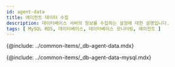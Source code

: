 ```yaml
---
id: agent-data
title: 에이전트 데이터 수집
description: 데이터베이스 서버의 정보를 수집하는 설정에 대한 설명입니다.
tags: [ MySQL RDS, 데이터베이스, 데이터베이스 모니터링, 에이전트 ]
---
```


{@include: ../common-items/_db-agent-data.mdx}

{@include: ../common-items/_db-agent-data-mysql.mdx} 